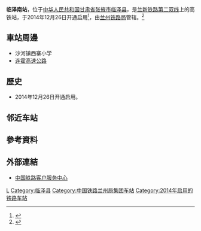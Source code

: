 {{refimprove|time=2015-02-03}}
{{Infobox China railway station
|车站名称 = 临泽南站
|图片 = 
|图片介绍 = 
|车站拼音 = Linzenan
|英文名称 = Linzenan Railway Station
|车站代码 = 
|电报码 = LDJ
|拼音码 = LZN
|车站位置 = [[甘肃省|甘肃省]][[张掖市|张掖市]][[临泽县|临泽县]] 
|坐标 = {{coord|39|7|58.33|N|100|7|22.24|E|display=inline,title}}
|归属 = [[兰州铁路局|兰州铁路局]]
|线路 = [[兰新铁路第二双线|兰新铁路第二双线]] 
|车站等级 = [[三等站_(中铁)|三等站]]
|月台数目 =  
|站台面 =  
|股道数目 = 
}}
'''临泽南站'''，位于[[中华人民共和国|中华人民共和国]][[甘肃省|甘肃省]][[张掖市|张掖市]][[临泽县|临泽县]]，是[[兰新铁路第二双线|兰新铁路第二双线]]上的高铁站，于2014年12月26日开通启用<ref>{{Cite web |url=http://china.cnr.cn/yaowen/20141226/t20141226_517220644.shtml |title=兰新高铁开通 青藏高原上开出第一列动车 |accessdate=2018-02-05 |archive-date=2018-02-05 |archive-url=https://web.archive.org/web/20180205200212/http://china.cnr.cn/yaowen/20141226/t20141226_517220644.shtml |dead-url=yes }}</ref>，由[[兰州铁路局|兰州铁路局]]管辖。<ref>{{Cite web |url=http://search.huochepiao.com/huochezhan/jieshao/4045.htm |title=临泽南火车站介绍 |accessdate=2018-02-05 |archive-date=2019-09-19 |archive-url=https://web.archive.org/web/20190919035459/http://search.huochepiao.com/huochezhan/jieshao/4045.htm |dead-url=no }}</ref>

==車站周邊==
* 沙河镇西寨小学
* [[连霍高速公路|连霍高速公路]]

==歷史==
* 2014年12月26日开通启用。
==邻近车站==
{{start rail box|[[中国铁路|中国铁路]]}}
{{s-inop|[[张掖西站|张掖西站]]|[[兰州西站|兰州西]]方向}}
{{s-line|[[兰新铁路第二双线|兰新铁路第二双线]]<br />← 35km 临泽南站 46km →}}
{{s-inop|[[高台南站|高台南站]]|[[乌鲁木齐站|乌鲁木齐]]方向}}
{{s-end}}
==參考資料==
{{reflist}}
==外部連結==
* [http://www.12306.cn/mormhweb/ 中国铁路客户服务中心]{{Wayback|url=http://www.12306.cn/mormhweb/ |date=20180205163941 }}
{{China-rail-stub}}
{{兰新铁路第二双线}} 
{{甘肃省铁路}}
[[Category:张掖市铁路车站|L]]
[[Category:临泽县|Category:临泽县]]
[[Category:中国铁路兰州局集团车站|Category:中国铁路兰州局集团车站]]
[[Category:2014年启用的铁路车站|Category:2014年启用的铁路车站]]